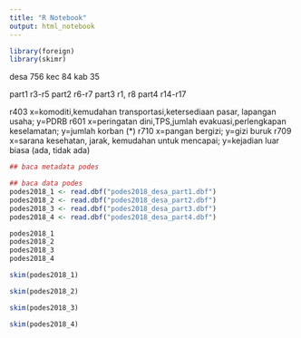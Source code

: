 ```yaml
---
title: "R Notebook"
output: html_notebook
---
```


```r
library(foreign)
library(skimr)
```

desa 756
kec 84
kab 35

part1 r3-r5
part2 r6-r7
part3 r1, r8
part4 r14-r17


r403 x=komoditi,kemudahan transportasi,ketersediaan pasar, lapangan usaha; y=PDRB
r601 x=peringatan dini,TPS,jumlah evakuasi,perlengkapan keselamatan; y=jumlah korban (*)
r710 x=pangan bergizi; y=gizi buruk 
r709 x=sarana kesehatan, jarak, kemudahan untuk mencapai; y=kejadian luar biasa (ada, tidak ada)

```r
## baca metadata podes
```


```r
## baca data podes
podes2018_1 <- read.dbf("podes2018_desa_part1.dbf")
podes2018_2 <- read.dbf("podes2018_desa_part2.dbf")
podes2018_3 <- read.dbf("podes2018_desa_part3.dbf")
podes2018_4 <- read.dbf("podes2018_desa_part4.dbf")

podes2018_1
podes2018_2
podes2018_3
podes2018_4
```

```r
skim(podes2018_1)
```

```r
skim(podes2018_2)
```


```r
skim(podes2018_3)
```


```r
skim(podes2018_4)
```
